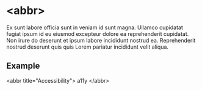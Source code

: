 
# &lt;abbr&gt;

Ex sunt labore officia sunt in veniam id sunt magna. Ullamco cupidatat fugiat ipsum id eu eiusmod excepteur dolore ea reprehenderit cupidatat. Non irure do deserunt et ipsum labore incididunt nostrud ea. Reprehenderit nostrud deserunt quis quis Lorem pariatur incididunt velit aliqua.

## Example

<CodeSnippet>
  &lt;abbr title="Accessibility"&gt;
    a11y
  &lt;/abbr&gt;
</CodeSnippet>
